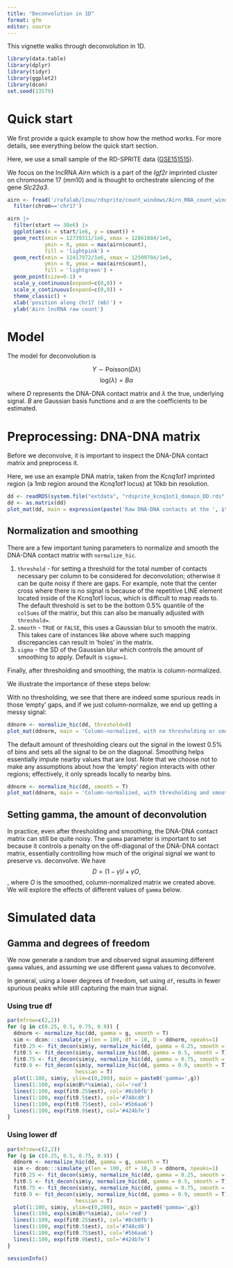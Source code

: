 ```yaml
---
title: "Deconvolution in 1D"
format: gfm
editor: source
---
```


This vignette walks through deconvolution in 1D.

```r
library(data.table)
library(dplyr)
library(tidyr)
library(ggplot2)
library(dcon)
set.seed(13579)
```

# Quick start

We first provide a quick example to show how the method works. For more
details, see everything below the quick start section.

Here, we use a small sample of the
RD-SPRITE data 
([GSE151515](https://www.ncbi.nlm.nih.gov/geo/query/acc.cgi?acc=GSE151515)).

We focus on the lncRNA *Airn* which is a part of the *Igf2r*
imprinted cluster on chromosome 17 (mm10) and is thought to orchestrate 
silencing of the gene  *Slc22a3*.


```r
airn <- fread('/rafalab/lzou/rdsprite/count_windows/Airn_RNA_count_windows_10000_clusters_2-1000_chr17_129S1_SvImJ.csv') |>
  filter(chrom=='chr17')
```

```r
airn |>
  filter(start <= 30e6) |>
  ggplot(aes(x = start/1e6, y = count)) +
  geom_rect(xmin = 12739311/1e6, xmax = 12861884/1e6,
            ymin = 0, ymax = max(airn$count),
            fill = 'lightpink') +
  geom_rect(xmin = 12417972/1e6, xmax = 12509704/1e6,
            ymin = 0, ymax = max(airn$count),
            fill = 'lightgreen') +
  geom_point(size=0.1) +
  scale_y_continuous(expand=c(0,0)) +
  scale_x_continuous(expand=c(0,0)) +
  theme_classic() +
  xlab('position along chr17 (mb)') +
  ylab('Airn lncRNA raw count')
```

# Model

The model for deconvolution is

$$Y \sim \text{Poisson}(D\lambda)$$
$$\text{log}(\lambda) = B\alpha$$

where $D$ represents the DNA-DNA contact matrix and $\lambda$ the true,
underlying signal. $B$ are Gaussian basis functions and $\alpha$ are the
coefficients to be estimated.

# Preprocessing: DNA-DNA matrix

Before we deconvolve, it is important to inspect the DNA-DNA contact matrix and
preprocess it.

Here, we use an example DNA matrix, taken from the
*Kcnq1ot1* imprinted region (a 1mb region around the *Kcnq1ot1*
locus) at 10kb bin resolution.

```r
dd <- readRDS(system.file("extdata", "rdsprite_kcnq1ot1_domain_DD.rds", package="dcon"))
dd <- as.matrix(dd)
plot_mat(dd, main = expression(paste('Raw DNA-DNA contacts at the ', italic('Kcnq1ot1'), ' locus (1mb)')))
```


## Normalization and smoothing

There are a few important tuning parameters to normalize and smooth the 
DNA-DNA contact matrix with `normalize_hic`.

1. `threshold` -  for setting a threshold for the total number of
contacts necessary per column to be considered for deconvolution; otherwise it
can be quite noisy if there are gaps. For example,
note that the center cross where there is no signal is because of the repetitive
LINE element located inside of the Kcnq1ot1 locus, which is difficult to map
reads to. The default threshold is set to be the bottom 0.5% quantile of the
`colSums` of the matrix, but this can also be manually adjusted with `threshold=`.
2. `smooth` - `TRUE` or `FALSE`, this uses a Gaussian blur to smooth the matrix.
This takes care of instances like above where such mapping discrepancies can 
result in 'holes' in the matrix.
3. `sigma` - the SD of the Gaussian blur which controls the amount of smoothing 
to apply. Default is `sigma=1`.

Finally, after thresholding and smoothing, the matrix is column-normalized. 

We illustrate the importance of these steps below:

With no thresholding, we see that there are indeed some spurious reads in those
'empty' gaps, and if we just column-normalize, we end up getting a messy
signal:

```r
ddnorm <- normalize_hic(dd, threshold=0)
plot_mat(ddnorm, main = 'Column-normalized, with no thresholding or smoothing')
```


The default amount of thresholding clears out the signal in the lowest 0.5%
of bins and sets all the signal to be on the diagonal. Smoothing helps essentially 
impute nearby values that are lost. Note that we choose not to make any
assumptions about how the 'empty' region interacts with other regions; 
effectively, it only spreads locally to nearby bins.

```r
ddnorm <- normalize_hic(dd, smooth = T)
plot_mat(ddnorm, main = 'Column-normalized, with thresholding and smoothing')
```

## Setting gamma, the amount of deconvolution

In practice, even after thresholding and smoothing, the DNA-DNA contact matrix
can still be quite noisy. The `gamma` parameter is important to set because it
controls a penalty on the off-diagonal of the DNA-DNA contact matrix, 
essentially controlling how much of the original signal we want to preserve
vs. deconvolve. We have $$D=(1-\gamma)I+\gamma O,$$, where $O$ is the smoothed,
column-normalized matrix we created above. We will explore the effects of 
different values of `gamma` below.


# Simulated data

## Gamma and degrees of freedom 

We now generate a random true and observed signal assuming different `gamma` values,
and assuming we use different `gamma` values to deconvolve.

In general, using a lower degrees of freedom, set using `df`, results in fewer
spurious peaks while still capturing the main true signal.

### Using true df

```r
par(mfrow=c(2,2))
for (g in c(0.25, 0.5, 0.75, 0.9)) {
  ddnorm <- normalize_hic(dd, gamma = g, smooth = T)
  sim <- dcon:::simulate_y(len = 100, df = 10, D = ddnorm, npeaks=1)
  fit0.25 <- fit_decon(sim$y, normalize_hic(dd, gamma = 0.25, smooth = T), df = 10)
  fit0.5 <- fit_decon(sim$y, normalize_hic(dd, gamma = 0.5, smooth = T), df = 10)
  fit0.75 <- fit_decon(sim$y, normalize_hic(dd, gamma = 0.75, smooth = T), df = 10)
  fit0.9 <- fit_decon(sim$y, normalize_hic(dd, gamma = 0.9, smooth = T), df = 10,
                      hessian = T)
  plot(1:100, sim$y, ylim=c(0,200), main = paste0('gamma=',g))
  lines(1:100, exp(sim$B%*%sim$a), col='red')
  lines(1:100, exp(fit0.25$est), col='#8cb0fb')
  lines(1:100, exp(fit0.5$est), col='#748cd0')
  lines(1:100, exp(fit0.75$est), col='#5b6aa6')
  lines(1:100, exp(fit0.9$est), col='#424b7e')
}
```


### Using lower df

```r
par(mfrow=c(2,2))
for (g in c(0.25, 0.5, 0.75, 0.9)) {
  ddnorm <- normalize_hic(dd, gamma = g, smooth = T)
  sim <- dcon:::simulate_y(len = 100, df = 10, D = ddnorm, npeaks=1)
  fit0.25 <- fit_decon(sim$y, normalize_hic(dd, gamma = 0.25, smooth = T), df = 5)
  fit0.5 <- fit_decon(sim$y, normalize_hic(dd, gamma = 0.5, smooth = T), df = 5)
  fit0.75 <- fit_decon(sim$y, normalize_hic(dd, gamma = 0.75, smooth = T), df = 5)
  fit0.9 <- fit_decon(sim$y, normalize_hic(dd, gamma = 0.9, smooth = T), df = 5,
                      hessian = T)
  plot(1:100, sim$y, ylim=c(0,200), main = paste0('gamma=',g))
  lines(1:100, exp(sim$B%*%sim$a), col='red')
  lines(1:100, exp(fit0.25$est), col='#8cb0fb')
  lines(1:100, exp(fit0.5$est), col='#748cd0')
  lines(1:100, exp(fit0.75$est), col='#5b6aa6')
  lines(1:100, exp(fit0.9$est), col='#424b7e')
}
```






```r
sessionInfo()
```




